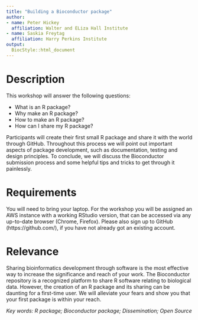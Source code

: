```yaml
---
title: "Building a Bioconductor package"
author:
- name: Peter Hickey
  affiliation: Walter and ELiza Hall Institute
- name: Saskia Freytag
  affiliation: Harry Perkins Institute
output:
  BiocStyle::html_document
---
```



# Description

This workshop will answer the following questions:

- What is an R package?
- Why make an R package?
- How to make an R package?
- How can I share my R package?

Participants will create their first small R package and share it with the world through GitHub. Throughout this process we will point out important aspects of package development, such as documentation, testing and design principles. To conclude, we will discuss the Bioconductor submission process and some helpful tips and tricks to get through it painlessly.

# Requirements

You will need to bring your laptop. For the workshop you will be assigned an AWS instance with a working RStudio version, that can be accessed via any up-to-date browser (Chrome, Firefox). Please also sign up to GitHub (https://github.com/), if you have not already got an existing account.

# Relevance

Sharing bioinformatics development through software is the most effective way to increase the significance and reach of your work. The Bioconductor repository is a recognized platform to share R software relating to biological data. However, the creation of an R package and its sharing can be daunting for a first-time user. We will alleviate your fears and show you that your first package is within your reach.

*Key words: R package; Bioconductor package; Dissemination; Open Source*